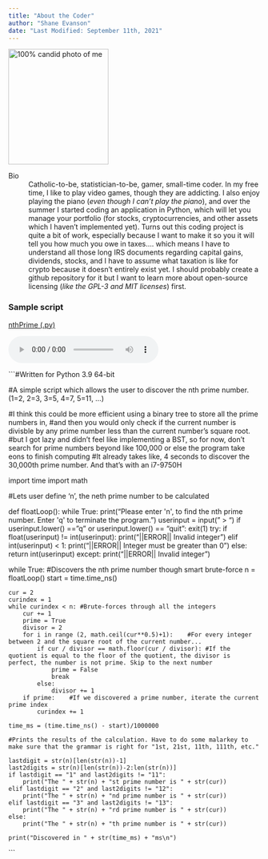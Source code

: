 ```yaml
---
title: "About the Coder"
author: "Shane Evanson"
date: "Last Modified: September 11th, 2021"
---
```


![][twd]

[twd]: https://external-content.duckduckgo.com/iu/?u=https%3A%2F%2Fpyxis.nymag.com%2Fv1%2Fimgs%2F285%2F1ea%2Fee9be3c584f30e34c739467fa3fa4e0f51-wojak-01.w710.jpg '100% candid photo of me' {width=200 height=231}

Bio
:   Catholic-to-be, statistician-to-be, gamer, small-time coder.
    In my free time, I like to play video games, though they are addicting. I also enjoy playing the piano (*even though I can't play the piano*), and over the summer I started coding an application in Python, which will let you manage your portfolio (for stocks, cryptocurrencies, and other assets which I haven't implemented yet). Turns out this coding project is quite a bit of work, especially because I want to make it so you it will tell you how much you owe in taxes.... which means I have to understand all those long IRS documents regarding capital gains, dividends, stocks, and I have to assume what taxation is like for crypto because it doesn't entirely exist yet. I should probably create a github repository for it but I want to learn more about open-source licensing (*like the GPL-3 and MIT licenses*) first.


### Sample script
[nthPrime (.py)](scripts/nthPrime.py)


<audio controls>
<source src="audio/rename.mp3">
</audio>

```#Written for Python 3.9 64-bit

#A simple script which allows the user to discover the nth prime number. (1=2, 2=3, 3=5, 4=7, 5=11, ...)

#I think this could be more efficient using a binary tree to store all the prime numbers in,
#and then you would only check if the current number is divisble by any prime number less than the current number's square root. 
#but I got lazy and didn't feel like implementing a BST, so for now, don't search for prime numbers beyond like 100,000 or else the program take eons to finish computing
#It already takes like, 4 seconds to discover the 30,000th prime number. And that's with an i7-9750H

import time
import math

#Lets user define 'n', the neth prime number to be calculated

def floatLoop():
    while True:
        print("Please enter \'n\', to find the nth prime number. Enter \'q\' to terminate the program.")
        userinput = input(" > ")
        if userinput.lower() == "q" or userinput.lower() == "quit":
            exit(1)
        try:
            if float(userinput) != int(userinput):
                print("||ERROR|| Invalid integer")
            elif int(userinput) < 1:
                    print("||ERROR|| Integer must be greater than 0")
            else:
                return int(userinput)
        except:
            print("||ERROR|| Invalid integer")

while True:
    #Discovers the nth prime number though smart brute-force
    n = floatLoop()
    start = time.time_ns()

    cur = 2
    curindex = 1
    while curindex < n: #Brute-forces through all the integers
        cur += 1
        prime = True
        divisor = 2
        for i in range (2, math.ceil(cur**0.5)+1):    #For every integer between 2 and the square root of the current number...
            if cur / divisor == math.floor(cur / divisor): #If the quotient is equal to the floor of the quotient, the divisor is perfect, the number is not prime. Skip to the next number
                prime = False
                break
            else:
                divisor += 1
        if prime:    #If we discovered a prime number, iterate the current prime index
            curindex += 1

    time_ms = (time.time_ns() - start)/1000000

    #Prints the results of the calculation. Have to do some malarkey to make sure that the grammar is right for "1st, 21st, 11th, 111th, etc."

    lastdigit = str(n)[len(str(n))-1]
    last2digits = str(n)[len(str(n))-2:len(str(n))]
    if lastdigit == "1" and last2digits != "11":
        print("The " + str(n) + "st prime number is " + str(cur))
    elif lastdigit == "2" and last2digits != "12":
        print("The " + str(n) + "nd prime number is " + str(cur))
    elif lastdigit == "3" and last2digits != "13":
        print("The " + str(n) + "rd prime number is " + str(cur))
    else:
        print("The " + str(n) + "th prime number is " + str(cur))

    print("Discovered in " + str(time_ms) + "ms\n")


```
